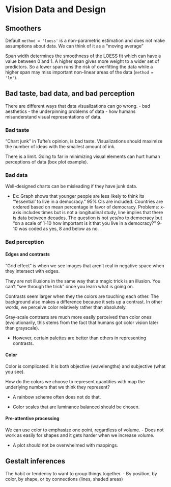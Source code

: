 # Vision Data and Design

## Smoothers

Default `method = 'loess'` is a non-parametric estimation and does not make assumptions about data. We can think of it as a "moving average"

Span width determines the smoothness of the LOESS fit which can have a value between 0 and 1. A higher span gives more weight to a wider set of predictors. So a lower span runs the risk of overfitting the data while a higher span may miss important non-linear areas of the data (`method = 'lm'`).

## Bad taste, bad data, and bad perception

There are different ways that data visualizations can go wrong.
- bad aesthetics
- the underpinning problems of data
- how humans misunderstand visual representations of data.

### Bad taste

"Chart junk" in Tufte's opinion, is bad taste. Visualizations should maximize the number of ideas with the smallest amount of ink.

There is a limit. Going to far in minimizing visual elements can hurt human perceptions of data (box plot example).

### Bad data

Well-designed charts can be misleading if they have junk data.

- Ex: Graph shows that younger people are less likely to think its "'essential' to live in a democracy." 95% CIs are included. Countries are ordered based on mean percentage in favor of democracy. Problems: x-axis includes times but is not a longitudinal study, line implies that there is data between decades. The question is not yes/no to democracy but "on a scale of 1-10 how important is it that you live in a democracy?" 9-10 was coded as yes, 8 and below as no.

### Bad perception

#### Edges and contrasts

"Grid effect" is when we see images that aren't real in negative space when they intersect with edges.

They are not illusions in the same way that a magic trick is an illusion. You can't "see through the trick" once you learn what is going on. 

Contrasts seem larger when they the colors are touching each other. The background also makes a difference because it sets up a contrast. In other words, we perceive color relatively rather than absolutely.

Gray-scale contrasts are much more easily perceived than color ones (evolutionarily, this stems from the fact that humans got color vision later than grayscale).

- However, certain palettes are better than others in representing contrasts.

#### Color

Color is complicated. It is both objective (wavelengths) and subjective (what you see). 

How do the colors we choose to represent quantities with map the underlying numbers that we think they represent?

- A rainbow scheme often does not do that.

- Color scales that are luminance balanced should be chosen.

#### Pre-attentive processing

We can use color to emphasize one point, regardless of volume.
- Does not work as easily for shapes and it gets harder when we increase volume.

- A plot should not be overwhelmed with mappings.

## Gestalt inferences

The habit or tendency to want to group things together.
- By position, by color, by shape, or by connections (lines, shaded areas)
